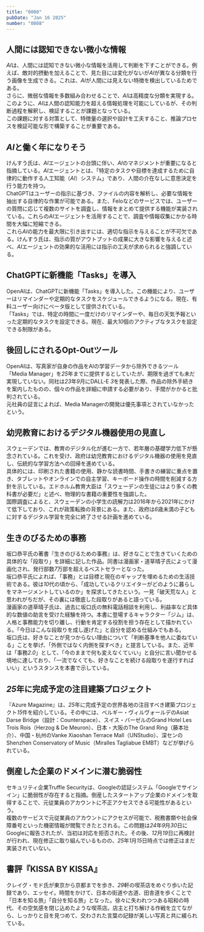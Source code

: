 ```yaml
---
title: "0008"
pubDate: "Jan 16 2025"
number: "0008"
---
```



## 人間には認知できない微小な情報

*AI*は、人間には認知できない微小な情報を活用して判断を下すことができる。例えば、敵対的摂動を加えることで、見た目には変化がないが*AI*が異なる分類を行う画像を生成できる。これは、*AI*が人間には見えない特徴を検出しているためである。  
さらに、微弱な情報を多数組み合わせることで、*AI*は高精度な分類を実現する。このように、*AI*は人間の認知能力を超える情報処理を可能にしているが、その判断過程を解釈し、検証することが課題となっている。  
この課題に対する対策として、特徴量の選択や設計を工夫すること、推論プロセスを検証可能な形で構築することが重要である。

<QuoteLink
  link="https://joisino.hatenablog.com/entry/superai"
  text="AIが人間の認知を超える理由"
  site="はてなブログ"
/>

## *AI*と働く年になりそう

けんすう氏は、*AI*エージェントの台頭に伴い、*AI*のマネジメントが重要になると指摘している。*AI*エージェントとは、「特定のタスクや目標を達成するために自律的に動作する人工知能（_AI_）システム」であり、人間の介在なしに意思決定を行う能力を持つ。  
ChatGPTはユーザーの指示に基づき、ファイルの内容を解析し、必要な情報を抽出する自律的な作業が可能である。また、Feloなどのサービスでは、ユーザーの質問に応じて複数のサイトを調査し、情報をまとめて提供する機能が実装されている。これらの*AI*エージェントを活用することで、調査や情報収集にかかる時間を大幅に短縮できる。  
これら*AI*の能力を最大限に引き出すには、適切な指示を与えることが不可欠である。けんすう氏は、指示の質がアウトプットの成果に大きな影響を与えると述べ、*AI*エージェントの効果的な活用には指示の工夫が求められると強調している。

<QuoteLink
  link="https://kensuu.com/n/ndf6abb260dc6?sub_rt=share_pb"
  text="2025年はAIと働く年になりそうですが一番大事なことってここだよね"
  site="note"
/>

## ChatGPTに新機能「Tasks」を導入

OpenAIは、ChatGPTに新機能「Tasks」を導入した。この機能により、ユーザーはリマインダーや定期的なタスクをスケジュールできるようになる。現在、有料ユーザー向けにベータ版として提供されている。  
「Tasks」では、特定の時間に一度だけのリマインダーや、毎日の天気予報といった定期的なタスクを設定できる。現在、最大*10*個のアクティブなタスクを設定できる制限がある。

<QuoteLink
  link="https://help.openai.com/en/articles/10291617-scheduled-tasks-in-chatgpt"
  text="Scheduled tasks in ChatGPT"
  site="OpenAI Help Center"
/>

## 後回しにされるOpt-Outツール

OpenAIは、写真家が自身の作品をAIの学習データから除外できるツール「Media Manager」を*25*年までに提供するとしていたが、期限を過ぎても未だ実現していない。同社は*23*年*9*月にDALL-E *3*を発表した際、作品の除外手続きを案内したものの、個々の作品を詳細に申請する必要があり、手間がかかると批判されている。  
元社員の証言によれば、Media Managerの開発は優先事項とされていなかったという。

<QuoteLink
  link="https://petapixel.com/2025/01/06/openai-fails-to-deliver-opt-out-system-for-photographers/"
  text="OpenAI Fails to Deliver Opt-Out System for Photographers"
  site="PetaPixel"
/>

## 幼児教育におけるデジタル機器使用の見直し

スウェーデンでは、教育のデジタル化が進む一方で、若年層の基礎学力低下が懸念されている。これを受け、政府は幼児教育におけるデジタル機器の使用を見直し、伝統的な学習方法への回帰を進めている。  
具体的には、印刷された書籍の使用、静かな読書時間、手書きの練習に重点を置き、タブレットやオンラインでの自主学習、キーボード操作の時間を削減する方針を示している。エドホルム教育大臣は「スウェーデンの生徒にはより多くの教科書が必要だ」と述べ、物理的な書籍の重要性を強調した。  
国際調査によると、スウェーデンの小学生の読解力は2016年から2021年にかけて低下しており、これが政策転換の背景にある。また、政府は*6*歳未満の子どもに対するデジタル学習を完全に終了させる計画を進めている。

<QuoteLink
  link="https://apnews.com/article/sweden-digital-education-backlash-reading-writing-1dd964c628f76361c43dbf3964f7dbf4"
  text="Sweden brings more books and handwriting practice back to its tech-heavy schools"
  site="AP News"
/>

## 生きのびるための事務

坂口恭平氏の著書『生きのびるための事務』は、好きなことで生きていくための具体的な「段取り」を詳細に記した作品。同書は漫画家・道草晴子氏によって漫画化され、発行部数*7*万部を超えるベストセラーとなった。  
坂口恭平氏によれば、「事務」とは目標と現在のギャップを埋めるための生活技術である。彼は*10*代の頃から、「成功しているクリエイターがどのように暮らしをマネージメントしているのか」を探求してきたという。一見「破天荒な人」と思われがちだが、その裏には徹底した段取りがあると語っている。  
漫画家の道草晴子氏は、過去に坂口氏の無料電話相談を利用し、利益率など具体的な数値の助言を受けた経験を持つ。本書に登場するキャラクター「ジム」は、人格と事務能力を切り離し、行動を肯定する役割を担う存在として描かれている。「今日はこんな段取りを成し遂げた」と自分を認める仕組みでもある。  
坂口氏は、好きなことが見つからない理由について「判断基準を他人に委ねている」ことを挙げ、「外側ではなく内側を探すべき」と提言している。また、近年は「事務*2.0*」として、「今のままで何も変えなくていい」と自分に言い聞かせる境地に達しており、「一流でなくても、好きなことを続ける段取りを遂行すればいい」というスタンスを本書で示している。

<QuoteLink
  link="https://book.asahi.com/article/15424512"
  text="破天荒でいるために「事務」を徹底する"
  site="好書好日"
/>

## *25*年に完成予定の注目建築プロジェクト

『Azure Magazine』は、*25*年に完成予定の世界各地の注目すべき建築プロジェクト*15*件を紹介している。その中には、ベルギー・ヴィルヴォールデのAsiat Darse Bridge（設計：Counterspace）、スイス・バーゼルのGrand Hotel Les Trois Rois（Herzog & De Meuron）、日本・大阪のThe Grand Ring（藤本壮介）、中国・杭州のVanke Xiaoshan Terrace Mall（UNStudio）、深センのShenzhen Conservatory of Music（Miralles Tagliabue EMBT）などが挙げられている。

<QuoteLink
  link="https://www.azuremagazine.com/article/15-projects-that-will-shape-architecture-in-2025/"
  text="15 Projects that Will Shape Architecture in 2025"
  site="Azure Magazine"
/>

## 倒産した企業のドメインに潜む脆弱性

セキュリティ企業Truffle Securityは、Googleの認証システム「Googleでサインイン」に脆弱性が存在すると指摘。倒産したスタートアップ企業のドメインを取得することで、元従業員のアカウントに不正アクセスできる可能性があるという。  
複数のサービスで元従業員のアカウントにアクセスが可能で、税務書類や社会保障番号といった機密情報が閲覧できたとされる。この問題は*24*年*9*月*30*日にGoogleに報告されたが、当初は対応を拒否された。その後、*12*月*19*日に再検討が行われ、現在修正に取り組んでいるものの、*25*年*1*月*15*日時点では修正はまだ実装されていない。

<QuoteLink
  link="https://ascii.jp/elem/000/004/245/4245461/"
  text="「Googleでサインイン」の重大な脆弱性が指摘される"
  site="ASCII.jp"
/>

## 書評『KISSA BY KISSA』

クレイグ・モド氏が東京から京都までを歩き、*29*軒の喫茶店をめぐり歩いた記録であり、エッセイ。時間をかけて、日本の街道や古道、田舎道を歩くことで「日本を知る旅」「自分を知る旅」となった。徐々に失われつつある昭和の時代、その空気感を閉じ込めたような喫茶店。店主と打ち解ける作戦を立てながら、しっかりと目を見つめて、交わされた言葉の記録が美しい写真と共に綴られている。

<QuoteLink
  link="https://craigmod.com/books/kissa_by_kissa-ja/"
  text="Kissa by Kissa: 路上と喫茶 僕が日本を歩いて旅する理由"
  site="craigmod.com"
/>
